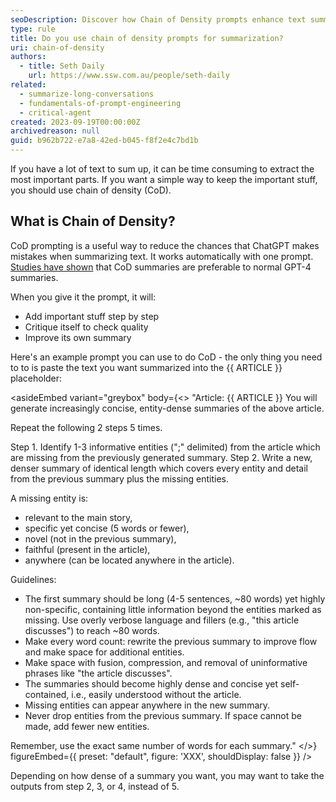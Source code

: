 ```yaml
---
seoDescription: Discover how Chain of Density prompts enhance text summarization accuracy efficiently.
type: rule
title: Do you use chain of density prompts for summarization?
uri: chain-of-density
authors:
  - title: Seth Daily
    url: https://www.ssw.com.au/people/seth-daily
related:
  - summarize-long-conversations
  - fundamentals-of-prompt-engineering
  - critical-agent
created: 2023-09-19T00:00:00Z
archivedreason: null
guid: b962b722-e7a8-42ed-b045-f8f2e4c7bd1b
---
```


If you have a lot of text to sum up, it can be time consuming to extract the most important parts. If you want a simple way to keep the important stuff, you should use chain of density (CoD).
## What is Chain of Density?

CoD prompting is a useful way to reduce the chances that ChatGPT makes mistakes when summarizing text. It works automatically with one prompt. [Studies have shown](https://arxiv.org/pdf/2309.04269.pdf) that CoD summaries are preferable to normal GPT-4 summaries.

When you give it the prompt, it will:

* Add important stuff step by step
* Critique itself to check quality
* Improve its own summary

Here's an example prompt you can use to do CoD - the only thing you need to to is paste the text you want summarized into the {{ ARTICLE }} placeholder:

<asideEmbed
  variant="greybox"
  body={<>
    "Article: {{ ARTICLE }}
You will generate increasingly concise, entity-dense summaries of the above article.

Repeat the following 2 steps 5 times.

Step 1. Identify 1-3 informative entities (";" delimited) from the article which are missing from the previously generated summary.
Step 2. Write a new, denser summary of identical length which covers every entity and detail from the previous summary plus the missing entities.

A missing entity is:

* relevant to the main story,
* specific yet concise (5 words or fewer),
* novel (not in the previous summary),
* faithful (present in the article),
* anywhere (can be located anywhere in the article).

Guidelines:

* The first summary should be long (4-5 sentences, ~80 words) yet highly non-specific, containing little information beyond the entities marked as missing. Use overly verbose language and fillers (e.g., "this article discusses") to reach ~80 words.
* Make every word count: rewrite the previous summary to improve flow and make space for additional entities.
* Make space with fusion, compression, and removal of uninformative phrases like "the article discusses".
* The summaries should become highly dense and concise yet self-contained, i.e., easily understood without the article.
* Missing entities can appear anywhere in the new summary.
* Never drop entities from the previous summary. If space cannot be made, add fewer new entities.

Remember, use the exact same number of words for each summary."
  </>}
  figureEmbed={{
    preset: "default",
    figure: 'XXX',
    shouldDisplay: false
  }}
/>

Depending on how dense of a summary you want, you may want to take the outputs from step 2, 3, or 4, instead of 5.